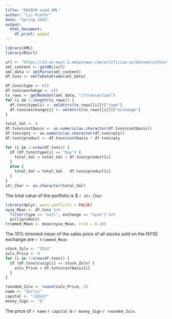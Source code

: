 ```yaml
---
title: "DA5020 Load XML"
author: "Liz Kiefer"
date: "Spring 2025"
output:
  html_document:
    df_print: paged
---
```


```r
library(XML)
library(RCurl)

url <- "https://s3.us-east-2.amazonaws.com/artificium.us/datasets/Stocks-Txns.RevF-simple.xml"
xml_content <- getURL(url)
xml_data <- xmlParse(xml_content)
df.txns <- xmlToDataFrame(xml_data)

df.txns$type <- c()
df.txns$exchange <- c()
tx_rows <- getNodeSet(xml_data, "//transaction")
for (i in 1:length(tx_rows)) {
  df.txns$type[i] <- xmlAttrs(tx_rows[[i]])["type"]
  df.txns$exchange[i] <- xmlAttrs(tx_rows[[i]])["exchange"]
}
```

```r
total_Val <- 0
df.txns$costbasis <- as.numeric(as.character(df.txns$costbasis))
df.txns$qty <- as.numeric(as.character(df.txns$qty))
df.txns$product <- df.txns$costbasis * df.txns$qty

for (i in 1:nrow(df.txns)) {
  if (df.txns$type[i] == "buy") {
    total_Val = total_Val + df.txns$product[i]
  }
  else {
    total_Val = total_Val - df.txns$product[i]
  }
}
str_Char <- as.character(total_Val)
```
The total value of the portfolio is $ `r str_Char`


```r
library(dplyr, warn.conflicts = FALSE)
nyse_Mean <- df.txns %>%
  filter(type == "sell", exchange == "nyse") %>%
  pull(product)
trimmed_Mean <- mean(nyse_Mean, trim = 0.10)
```
The 10% trimmed mean of the sales price of all stocks sold on the NYSE exchange are `r trimmed_Mean`




```r
stock_Zulx <- "ZULX"
zulx_Price <- 0
for (i in 1:nrow(df.txns)) {
  if (df.txns$cusip[i] == stock_Zulx) {
    zulx_Price = df.txns$costbasis[i]
  }
}

rounded_Zulx <- round(zulx_Price, 2)
name <- "Zurlix"
capital <- "(ZULX)"
money_Sign <- "$"
```
The price of `r name` `r capital` is `r money_Sign` `r rounded_Zulx`. 